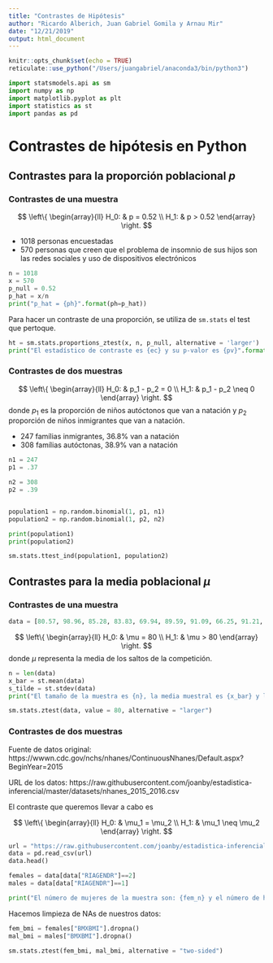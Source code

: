 ```yaml
---
title: "Contrastes de Hipótesis"
author: "Ricardo Alberich, Juan Gabriel Gomila y Arnau Mir"
date: "12/21/2019"
output: html_document
---
```


```r
knitr::opts_chunk$set(echo = TRUE)
reticulate::use_python("/Users/juangabriel/anaconda3/bin/python3")
```

```python
import statsmodels.api as sm
import numpy as np
import matplotlib.pyplot as plt
import statistics as st
import pandas as pd
```


# Contrastes de hipótesis en Python

## Contrastes para la proporción poblacional $p$

### Contrastes de una muestra

$$
\left\{
\begin{array}{ll}
H_0: & p = 0.52 \\
H_1: & p > 0.52
\end{array}
\right.
$$

- 1018 personas encuestadas
- 570 personas que creen que el problema de insomnio de sus hijos son las redes sociales y uso de dispositivos electrónicos

```python
n = 1018
x = 570
p_null = 0.52
p_hat = x/n
print("p_hat = {ph}".format(ph=p_hat))
```

Para hacer un contraste de una proporción, se utiliza de `sm.stats` el test que pertoque.

```python
ht = sm.stats.proportions_ztest(x, n, p_null, alternative = 'larger')
print("El estadístico de contraste es {ec} y su p-valor es {pv}".format(ec=ht[0], pv=ht[1]))
```

### Contrastes de dos muestras

$$
\left\{
\begin{array}{ll}
H_0: & p_1 - p_2 = 0 \\
H_1: & p_1 - p_2 \neq 0
\end{array}
\right.
$$
donde $p_1$ es la proporción de niños autóctonos que van a natación y $p_2$ proporción de niños inmigrantes que van a natación.

- 247 famílias inmigrantes, 36.8% van a natación
- 308 famílias autóctonas, 38.9% van a natación

```python
n1 = 247
p1 = .37

n2 = 308
p2 = .39


population1 = np.random.binomial(1, p1, n1)
population2 = np.random.binomial(1, p2, n2)

print(population1)
print(population2)

sm.stats.ttest_ind(population1, population2)
```

## Contrastes para la media poblacional $\mu$

### Contrastes de una muestra

```python
data = [80.57, 98.96, 85.28, 83.83, 69.94, 89.59, 91.09, 66.25, 91.21, 82.7 , 73.54, 81.99, 54.01, 82.89, 75.88, 98.32, 107.2 , 85.53, 79.08, 84.3 , 89.32, 86.35, 78.98, 92.26, 87.01]
```


$$
\left\{
\begin{array}{ll}
H_0: & \mu = 80 \\
H_1: & \mu > 80
\end{array}
\right.
$$
donde $\mu$ representa la media de los saltos de la competición.



```python
n = len(data)
x_bar = st.mean(data)
s_tilde = st.stdev(data)
print("El tamaño de la muestra es {n}, la media muestral es {x_bar} y la desviación muestral {s_tilde}".format(n=n, x_bar = x_bar, s_tilde = s_tilde))
```

```python
sm.stats.ztest(data, value = 80, alternative = "larger")
```

### Contrastes de dos muestras

Fuente de datos original: https://wwwn.cdc.gov/nchs/nhanes/ContinuousNhanes/Default.aspx?BeginYear=2015

URL de los datos: https://raw.githubusercontent.com/joanby/estadistica-inferencial/master/datasets/nhanes_2015_2016.csv


El contraste que queremos llevar a cabo es

$$
\left\{
\begin{array}{ll}
H_0: & \mu_1 = \mu_2 \\
H_1: & \mu_1 \neq \mu_2
\end{array}
\right.
$$

```python
url = "https://raw.githubusercontent.com/joanby/estadistica-inferencial/master/datasets/nhanes_2015_2016.csv?token=ADCEA6ARLWCQ7IK43CRGD7K6A5CYK"
data = pd.read_csv(url)
data.head()

females = data[data["RIAGENDR"]==2]
males = data[data["RIAGENDR"]==1]

print("El número de mujeres de la muestra son: {fem_n} y el número de hombres es: {mal_n}".format(fem_n = len(females), mal_n=len(males)))
```

Hacemos limpieza de NAs de nuestros datos:
```python
fem_bmi = females["BMXBMI"].dropna()
mal_bmi = males["BMXBMI"].dropna()
```

```python
sm.stats.ztest(fem_bmi, mal_bmi, alternative = "two-sided")
```